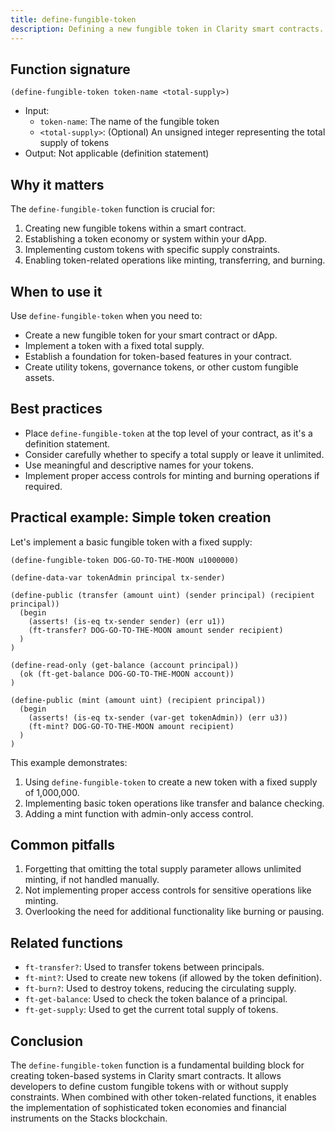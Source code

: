 ```yaml
---
title: define-fungible-token
description: Defining a new fungible token in Clarity smart contracts.
---
```


## Function signature

```clarity
(define-fungible-token token-name <total-supply>)
```

- Input: 
  - `token-name`: The name of the fungible token
  - `<total-supply>`: (Optional) An unsigned integer representing the total supply of tokens
- Output: Not applicable (definition statement)

## Why it matters

The `define-fungible-token` function is crucial for:

1. Creating new fungible tokens within a smart contract.
2. Establishing a token economy or system within your dApp.
3. Implementing custom tokens with specific supply constraints.
4. Enabling token-related operations like minting, transferring, and burning.

## When to use it

Use `define-fungible-token` when you need to:

- Create a new fungible token for your smart contract or dApp.
- Implement a token with a fixed total supply.
- Establish a foundation for token-based features in your contract.
- Create utility tokens, governance tokens, or other custom fungible assets.

## Best practices

- Place `define-fungible-token` at the top level of your contract, as it's a definition statement.
- Consider carefully whether to specify a total supply or leave it unlimited.
- Use meaningful and descriptive names for your tokens.
- Implement proper access controls for minting and burning operations if required.

## Practical example: Simple token creation

Let's implement a basic fungible token with a fixed supply:

```clarity
(define-fungible-token DOG-GO-TO-THE-MOON u1000000)

(define-data-var tokenAdmin principal tx-sender)

(define-public (transfer (amount uint) (sender principal) (recipient principal))
  (begin
    (asserts! (is-eq tx-sender sender) (err u1))
    (ft-transfer? DOG-GO-TO-THE-MOON amount sender recipient)
  )
)

(define-read-only (get-balance (account principal))
  (ok (ft-get-balance DOG-GO-TO-THE-MOON account))
)

(define-public (mint (amount uint) (recipient principal))
  (begin
    (asserts! (is-eq tx-sender (var-get tokenAdmin)) (err u3))
    (ft-mint? DOG-GO-TO-THE-MOON amount recipient)
  )
)
```

This example demonstrates:
1. Using `define-fungible-token` to create a new token with a fixed supply of 1,000,000.
2. Implementing basic token operations like transfer and balance checking.
3. Adding a mint function with admin-only access control.

## Common pitfalls

1. Forgetting that omitting the total supply parameter allows unlimited minting, if not handled manually.
2. Not implementing proper access controls for sensitive operations like minting.
3. Overlooking the need for additional functionality like burning or pausing.

## Related functions

- `ft-transfer?`: Used to transfer tokens between principals.
- `ft-mint?`: Used to create new tokens (if allowed by the token definition).
- `ft-burn?`: Used to destroy tokens, reducing the circulating supply.
- `ft-get-balance`: Used to check the token balance of a principal.
- `ft-get-supply`: Used to get the current total supply of tokens.

## Conclusion

The `define-fungible-token` function is a fundamental building block for creating token-based systems in Clarity smart contracts. It allows developers to define custom fungible tokens with or without supply constraints. When combined with other token-related functions, it enables the implementation of sophisticated token economies and financial instruments on the Stacks blockchain.
